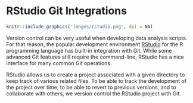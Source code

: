 # RStudio Git Integrations

```r
knitr::include_graphics('images/rstudio.png', dpi = NA)
```

Version control can be very useful when developing data analysis scripts. For that reason, the popular development environment [RStudio](https://www.rstudio.com/) for the R programming language has built-in integration with Git. While some advanced Git features still require the command-line, RStudio has a nice interface for many common Git operations.  

RStudio allows us to create a project associated with a given directory to keep track of various related files. To be able to track the development of the project over time, to be able to revert to previous versions, and to collaborate with others, we version control the RStudio project with Git.  